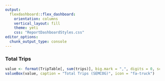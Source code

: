 ```yaml
---
output: 
  flexdashboard::flex_dashboard:
    orientation: columns
    vertical_layout: fill
    theme: yeti
    css: "ReportDashboardStyles.css"
editor_options: 
  chunk_output_type: console
---
```

### Total Trips

```r
value <- format(TripTable[, sum(trips)], big.mark = ",", digits = 0, scientific = FALSE, trim = TRUE)
valueBox(value, caption = "Total Trips (SEMCOG)", icon = "fa-truck")
```